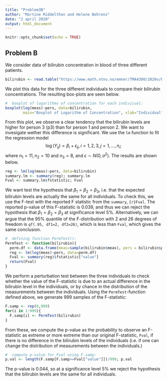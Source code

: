 ```yaml
---
title: "Problem3B"
author: "Martine Middelthon and Helene Behrens"
date: "2 april 2020"
output: html_document
---
```


```r
knitr::opts_chunk$set(echo = TRUE)
```

## Problem B
We consider data of bilirubin concentration in blood of three different patients. 
```r
bilirubin <- read.table("https://www.math.ntnu.no/emner/TMA4300/2020v/Exercise/ex3-additionalFiles/bilirubin.txt", header=T)
```
We plot this data for the three different individuals to compare their bilirubin concentrations. The resulting box-plots are seen below. 
```r
#  boxplot of logarithms of concentration for each indivicual:
boxplot(log(meas)~pers, data=bilirubin,
        main="Boxplot of Logarithm of Concentration", xlab="Individual", ylab="log(meas)")
```
From this plot, we observe a clear tendency that the bilirubin levels are higher for person 3 (p3) than for person 1 and person 2. We want to invesigate wether this difference is significant. We use the $\texttt{lm}$ function to fit the regression model 
$$
\log(Y_{ij}) = \beta_i + \epsilon_{ij}, i=1,2,3, j=1,\ldots,n_i;
$$
where $n_1=11, n_2=10$ and $n_3=8$, and $\epsilon \sim N(0, \sigma^2).$ The results are shown below. 
```r
reg <- lm(log(meas)~pers, data=bilirubin)
summary.lm <- summary(reg); summary.lm
Fval <- summary.lm$fstatistic; Fval
```
We want test the hypothesis that $\beta_1=\beta_2=\beta_3,$ i.e. that the expected bilirubin levels are actually the same for all individuals. To check this, we use the F-test with the reported F statistic from the $\texttt{summary}$, `{r}Fval`. The reported p-value of this F-statistic is 0.039, and thus we can reject the hypothesis that $\beta_1=\beta_2=\beta_3$ at significance level 5$\%$. Alternatively, we can argue that the 95$\%$ quantile of the F-distribution with 2 and 26 degrees of freedom is `qf(.95, df1=2, df2=26)`, which is less than $\texttt{Fval}$, which gives the same conclusion. 
```r
#  defining function PermTest():
PermTest <- function(bilirubin){
  perm.df <- data.frame(meas=sample(bilirubin$meas), pers = bilirubin$pers)
  reg <- lm(log(meas)~pers, data=perm.df)
  Fval <- summary(reg)$fstatistic["value"]
  return(Fval)
}
```
We perform a perturbation test between the three individuals to check whether the value of the F-statistic is due to an actual difference in the bilirubin level in the individuals, or by chance in the distribution of the measurements between the individuals. Using the $\texttt{PermTest}$-function defined above, we generate 999 samples of the F-statistic:
```r
F.samp <- rep(0,999)
for(i in 1:999){
  F.samp[i] <- PermTest(bilirubin)
}
```
From these, we compute the p-value as the probability to observe an F-statistic as extreme or more extreme than our original F-statistic, $\texttt{Fval}$, if there is no difference in the bilirubin levels of the individuals (i.e. if one can change the distribution of measurements between the individuals.)
```r
#  compute p-value for Fval using F.samp:
p.val <- length(F.samp[F.samp>=Fval["value"]])/999; p.val
```
The p-value is 0.044, so at a significance level 5$\%$ we reject the hypothesis that the bilirubin levels are the same for all individuals. 


